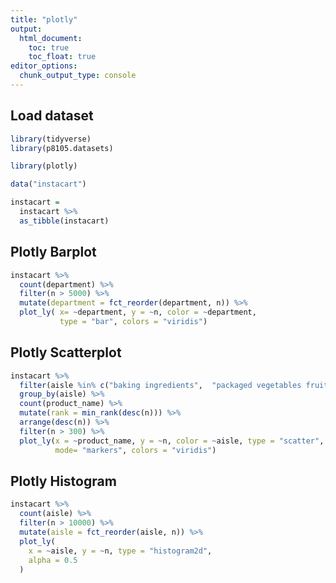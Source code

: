 ```yaml
---
title: "plotly"
output: 
  html_document:
    toc: true
    toc_float: true
editor_options: 
  chunk_output_type: console
---
```


## Load dataset

```r
library(tidyverse)
library(p8105.datasets)

library(plotly)
```

```r
data("instacart")

instacart = 
  instacart %>% 
  as_tibble(instacart)

```


## Plotly Barplot

```r
instacart %>% 
  count(department) %>% 
  filter(n > 5000) %>% 
  mutate(department = fct_reorder(department, n)) %>% 
  plot_ly( x= ~department, y = ~n, color = ~department, 
           type = "bar", colors = "viridis")
```

## Plotly Scatterplot

```r
instacart %>% 
  filter(aisle %in% c("baking ingredients",  "packaged vegetables fruits")) %>%
  group_by(aisle) %>% 
  count(product_name) %>% 
  mutate(rank = min_rank(desc(n))) %>% 
  arrange(desc(n)) %>%
  filter(n > 300) %>% 
  plot_ly(x = ~product_name, y = ~n, color = ~aisle, type = "scatter",
          mode= "markers", colors = "viridis")
```

## Plotly Histogram

```r
instacart %>% 
  count(aisle) %>% 
  filter(n > 10000) %>% 
  mutate(aisle = fct_reorder(aisle, n)) %>% 
  plot_ly(
    x = ~aisle, y = ~n, type = "histogram2d", 
    alpha = 0.5
  )
```

